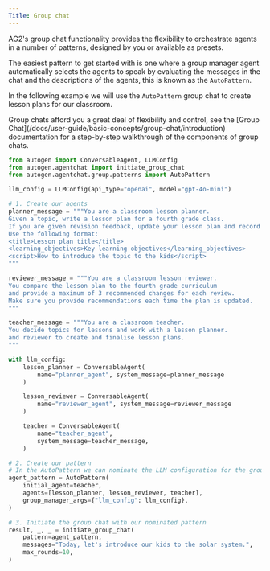 ```yaml
---
Title: Group chat
---
```


AG2's group chat functionality provides the flexibility to orchestrate agents in a number of patterns, designed by you or available as presets.

The easiest pattern to get started with is one where a group manager agent automatically selects the agents to speak by evaluating the messages in the chat and the descriptions of the agents, this is known as the `AutoPattern`.

In the following example we will use the `AutoPattern` group chat to create lesson plans for our classroom.

<Tip>
Group chats afford you a great deal of flexibility and control, see the [Group Chat](/docs/user-guide/basic-concepts/group-chat/introduction) documentation for a step-by-step walkthrough of the components of group chats.
</Tip>

```python
from autogen import ConversableAgent, LLMConfig
from autogen.agentchat import initiate_group_chat
from autogen.agentchat.group.patterns import AutoPattern

llm_config = LLMConfig(api_type="openai", model="gpt-4o-mini")

# 1. Create our agents
planner_message = """You are a classroom lesson planner.
Given a topic, write a lesson plan for a fourth grade class.
If you are given revision feedback, update your lesson plan and record it.
Use the following format:
<title>Lesson plan title</title>
<learning_objectives>Key learning objectives</learning_objectives>
<script>How to introduce the topic to the kids</script>
"""

reviewer_message = """You are a classroom lesson reviewer.
You compare the lesson plan to the fourth grade curriculum
and provide a maximum of 3 recommended changes for each review.
Make sure you provide recommendations each time the plan is updated.
"""

teacher_message = """You are a classroom teacher.
You decide topics for lessons and work with a lesson planner.
and reviewer to create and finalise lesson plans.
"""

with llm_config:
    lesson_planner = ConversableAgent(
        name="planner_agent", system_message=planner_message
    )

    lesson_reviewer = ConversableAgent(
        name="reviewer_agent", system_message=reviewer_message
    )

    teacher = ConversableAgent(
        name="teacher_agent",
        system_message=teacher_message,
    )

# 2. Create our pattern
# In the AutoPattern we can nominate the LLM configuration for the group manager
agent_pattern = AutoPattern(
    initial_agent=teacher,
    agents=[lesson_planner, lesson_reviewer, teacher],
    group_manager_args={"llm_config": llm_config},
)

# 3. Initiate the group chat with our nominated pattern
result, _, _ = initiate_group_chat(
    pattern=agent_pattern,
    messages="Today, let's introduce our kids to the solar system.",
    max_rounds=10,
)
```
